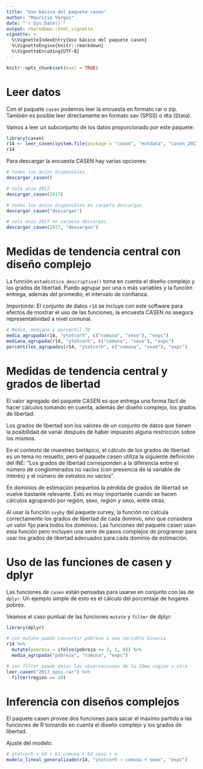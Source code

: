 ```yaml
---
title: "Uso básico del paquete casen"
author: "Mauricio Vargas"
date: "`r Sys.Date()`"
output: rmarkdown::html_vignette
vignette: >
  %\VignetteIndexEntry{Uso básico del paquete casen}
  %\VignetteEngine{knitr::rmarkdown}
  %\VignetteEncoding{UTF-8}
---
```


```r
knitr::opts_chunk$set(eval = TRUE)
```

# Leer datos

Con el paquete `casen` podemos leer la encuesta en formato rar o zip. También es posible leer directamente en formato sav (SPSS) o dta (Stata).

Vamos a leer un subconjunto de los datos proporcionado por este paquete:
```r
library(casen)
r14 <- leer_casen(system.file(package = "casen", "extdata", "casen_2017_los_rios.zip"))
r14
```

Para descargar la encuesta CASEN hay varias opciones:
```r
# todos los anios disponibles
descargar_casen()

# solo anio 2017
descargar_casen(2017)

# todos los anios disponibles en carpeta descargas
descargar_casen("descargas")

# solo anio 2017 en carpeta descargas
descargar_casen(2017, "descargas")
```

# Medidas de tendencia central con diseño complejo

La función `estadistica_descriptiva()` toma en cuenta el diseño complejo y los grados de libertad. Puedo agrupar por una o más variables y la función entrega, además del promedio, el intervalo de confianza.

*Importante:* El conjunto de datos `r14` se incluye con este software para efectos de mostrar el uso de las funciones, 
la encuesta CASEN *no* asegura representatividad a nivel comunal.

```r
# Media, mediana y percentil 70
media_agrupada(r14, "ytotcorh", c("comuna", "sexo"), "expc")
mediana_agrupada(r14, "ytotcorh", c("comuna", "sexo"), "expc")
percentiles_agrupados(r14, "ytotcorh", c("comuna", "sexo"), "expc")
```

# Medidas de tendencia central y grados de libertad

El valor agregado del paquete CASEN es que entrega una forma fácil de hacer cálculos tomando en cuenta, además del
diseño complejo, los grados de libertad.

Los grados de libertad son los valores de un conjunto de datos que tienen la posibilidad de variar después de haber impuesto alguna restricción sobre los mismos.

En el contexto de muestreo bietápico, el cálculo de los grados de libertad es un tema no resuelto, pero el paquete casen utiliza la siguiente definición del INE: "Los grados de libertad corresponden a la diferencia entre el número de conglomerados no vacíos (con presencia de la variable de interés) y el número de estratos no vacíos".

En dominios de estimación pequeños la pérdida de grados de libertad se vuelve bastante relevante. Esto es muy importante cuando se hacen cálculos agrupando por región, sexo, región y sexo, entre otras.

Al usar la función `svyby` del paquete survey, la función no calcula correctamente los grados de libertad de cada dominio, sino que considera un valor fijo para todos los dominios. Las funciones del paquete casen usan esta función pero incluyen una serie de pasos complejos de programar para usar los grados de libertad adecuados para cada dominio de estimación.

# Uso de las funciones de casen y dplyr

Las funciones de `casen` están pensadas para usarse en conjunto con las de `dplyr`. Un ejemplo simple de esto es el cálculo del porcentaje de hogares pobres.

Veamos el caso puntual de las funciones `mutate` y `filter` de dplyr:
```r
library(dplyr)

# con mutate puedo convertir pobreza a una variable binaria
r14 %>% 
  mutate(pobreza = ifelse(pobreza <= 2, 1, 0)) %>% 
  media_agrupada("pobreza", "comuna", "expc")
```

```r
# con filter puedo dejar las observaciones de la 10ma region u otra
leer_casen("2017_spss.rar") %>% 
  filter(region == 10)
```

# Inferencia con diseños complejos

El paquete casen provee dos funciones para sacar el máximo partido
a las funciones de R tomando en cuenta el diseño complejo y los grados de libertad.

Ajuste del modelo:
```r
# ytotcorh = b0 + b1 comuna + b2 sexo + e
modelo_lineal_generalizado(r14, "ytotcorh ~ comuna + sexo", "expc")
```
